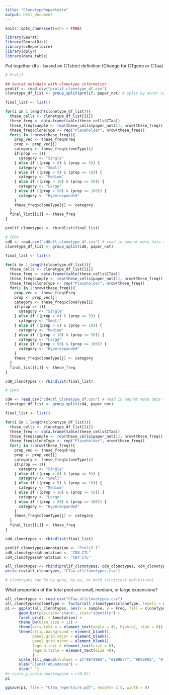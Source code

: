 ```yaml
---
title: "ClonotypeRepertoire"
output: html_document
---
```


```r
knitr::opts_chunk$set(echo = TRUE)
```

```r
library(Seurat)
library(SeuratDisk)
library(scRepertoire)
library(dplyr)
library(data.table)
```

Put together dfs - based on CTstrict definition (Change for CTgene or CTaa)


```r
# Prolif

## Seurat metadata with clonetype information
prolif <- read.csv("prolif_clonetype_df.csv") 
clonetype_df_list <- group_split(prolif, paper_not) # split by donor name

final_list <- list()

for(i in 1:length(clonetype_df_list)){
  these_cells <- clonetype_df_list[[i]]
  these_freq <- data.frame(table(these_cells$CTaa))
  these_freq$sample <- rep(these_cells$paper_not[1], nrow(these_freq))
  these_freq$cloneType <- rep("Placeholder", nrow(these_freq))
  for(j in 1:nrow(these_freq)){
    prop_vec <- these_freq$Freq
    prop <- prop_vec[j]
    category <- these_freq$cloneType[i]
    if(prop == 1){
      category <- "Single"
    } else if ((prop > 0) & (prop <= 5)) {
      category <- "Small"
    } else if ((prop > 5) & (prop <= 10)) {
      category <- "Medium"
    } else if ((prop > 10) & (prop <= 50)) {
      category <- "Large"
    } else if ((prop > 50) & (prop <= 100)) {
      category <- "Hyperexpanded"
    }
    these_freq$cloneType[j] <- category
  }
  final_list[[i]] <- these_freq
}

prolif_clonotypes <- rbindlist(final_list)

# CD8s 
cd8 <- read.csv("cd8ctl_clonetype_df.csv") # read in seurat meta data (each row is a cell)
clonetype_df_list <- group_split(cd8, paper_not)

final_list <- list()

for(i in 1:length(clonetype_df_list)){
  these_cells <- clonetype_df_list[[i]]
  these_freq <- data.frame(table(these_cells$CTaa))
  these_freq$sample <- rep(these_cells$paper_not[1], nrow(these_freq))
  these_freq$cloneType <- rep("Placeholder", nrow(these_freq))
  for(j in 1:nrow(these_freq)){
    prop_vec <- these_freq$Freq
    prop <- prop_vec[j]
    category <- these_freq$cloneType[i]
    if(prop == 1){
      category <- "Single"
    } else if ((prop > 0) & (prop <= 5)) {
      category <- "Small"
    } else if ((prop > 5) & (prop <= 10)) {
      category <- "Medium"
    } else if ((prop > 10) & (prop <= 50)) {
      category <- "Large"
    } else if ((prop > 50) & (prop <= 100)) {
      category <- "Hyperexpanded"
    }
    these_freq$cloneType[j] <- category
  }
  final_list[[i]] <- these_freq
}

cd8_clonotypes <- rbindlist(final_list)

# CD4s

cd4 <- read.csv("cd4ctl_clonetype_df.csv") # read in seurat meta data (each row is a cell)
clonetype_df_list <- group_split(cd4, paper_not)

final_list <- list()

for(i in 1:length(clonetype_df_list)){
  these_cells <- clonetype_df_list[[i]]
  these_freq <- data.frame(table(these_cells$CTaa))
  these_freq$sample <- rep(these_cells$paper_not[1], nrow(these_freq))
  these_freq$cloneType <- rep("Placeholder", nrow(these_freq))
  for(j in 1:nrow(these_freq)){
    prop_vec <- these_freq$Freq
    prop <- prop_vec[j]
    category <- these_freq$cloneType[i]
    if(prop == 1){
      category <- "Single"
    } else if ((prop > 0) & (prop <= 5)) {
      category <- "Small"
    } else if ((prop > 5) & (prop <= 10)) {
      category <- "Medium"
    } else if ((prop > 10) & (prop <= 50)) {
      category <- "Large"
    } else if ((prop > 50) & (prop <= 100)) {
      category <- "Hyperexpanded"
    }
    these_freq$cloneType[j] <- category
  }
  final_list[[i]] <- these_freq
}

cd4_clonotypes <- rbindlist(final_list)

prolif_clonotypes$Annotation <- "Prolif T"
cd8_clonotypes$Annotation <- "CD8 CTL"
cd4_clonotypes$Annotation <- "CD4 CTL"

all_clonotypes <- rbind(prolif_clonotypes, cd8_clonotypes, cd4_clonotypes)
write.csv(all_clonotypes, "CTaa_allclonotypes.csv") 

# clonetypes can be by gene, by aa, or both (strictest definition)
```


What proportion of the total pool are small, medium, or large expansions? 

```r
all_clonotypes <- read.csv("CTaa_allclonotypes.csv")
all_clonotypes$cloneType <- factor(all_clonotypes$cloneType, levels = c("Large", "Medium", "Small", "Single"))
p1 <- ggplot(all_clonotypes, aes(x = sample, y = Freq, fill = cloneType)) + 
      geom_bar(position="stack", stat="identity") +
      facet_grid(. ~ Annotation) +
      theme_bw(base_size = 11) +
      theme(axis.text.x = element_text(angle = 45, hjust=1, size = 8)) +
      theme(strip.background = element_blank(), 
            panel.grid.major = element_blank(),
            panel.grid.minor = element_blank(),
            legend.text = element_text(size = 8),
            legend.title = element_text(size =8), 
            ) +
      scale_fill_manual(values = c("#E7298A", "#1B9E77", "#D95F02", "#7570B3" )) +
      ylab("Clonal Abundance") +
      xlab(" ") 
#+ scale_y_continuous(expand = c(0,0))
p1

ggsave(p1, file = "CTaa_repertoire.pdf", height= 2.5, width = 8)
```

